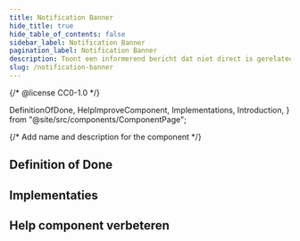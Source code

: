 ```yaml
---
title: Notification Banner
hide_title: true
hide_table_of_contents: false
sidebar_label: Notification Banner
pagination_label: Notification Banner
description: Toont een informerend bericht dat niet direct is gerelateerd aan de inhoud van een pagina.
slug: /notification-banner
---
```


{/* @license CC0-1.0 */}

  DefinitionOfDone,
  HelpImproveComponent,
  Implementations,
  Introduction,
} from "@site/src/components/ComponentPage";

{/* Add name and description for the component */}


<Introduction component={component} headingLevel={1} description={description} />

## Definition of Done

<DefinitionOfDone component={component} headingLevel={3} />

## Implementaties

<Implementations component={component} headingLevel={3} />

## Help component verbeteren

<HelpImproveComponent component={component} headingLevel={3} />
